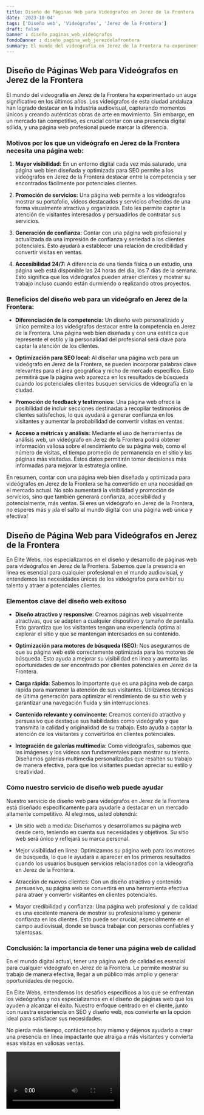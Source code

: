 ```yaml
---
title: Diseño de Páginas Web para Videógrafos en Jerez de la Frontera
date: '2023-10-04'
tags: ['Diseño web', 'Videógrafos', 'Jerez de la Frontera']
draft: false
banner : diseño_paginas_web_videógrafos
fondoBanner : diseño_pagina_web_jerezdelafrontera
summary: El mundo del videografía en Jerez de la Frontera ha experimentado un auge significativo en los últimos años. Los videógrafos de esta ciudad andaluza han logrado destacar en la industria audiovisual, capturando momentos únicos y creando auténticas obras de arte en movimiento. Sin embargo, en un mercado tan competitivo, es crucial contar con una presencia digital sólida, y una página web profesional puede marcar la diferencia.
---
```


## Diseño de Páginas Web para Videógrafos en Jerez de la Frontera

El mundo del videografía en Jerez de la Frontera ha experimentado un auge significativo en los últimos años. Los videógrafos de esta ciudad andaluza han logrado destacar en la industria audiovisual, capturando momentos únicos y creando auténticas obras de arte en movimiento. Sin embargo, en un mercado tan competitivo, es crucial contar con una presencia digital sólida, y una página web profesional puede marcar la diferencia.

### Motivos por los que un videógrafo en Jerez de la Frontera necesita una página web:

1. **Mayor visibilidad:** En un entorno digital cada vez más saturado, una página web bien diseñada y optimizada para SEO permite a los videógrafos en Jerez de la Frontera destacar entre la competencia y ser encontrados fácilmente por potenciales clientes.

2. **Promoción de servicios:** Una página web permite a los videógrafos mostrar su portafolio, vídeos destacados y servicios ofrecidos de una forma visualmente atractiva y organizada. Esto les permite captar la atención de visitantes interesados y persuadirlos de contratar sus servicios.

3. **Generación de confianza:** Contar con una página web profesional y actualizada da una impresión de confianza y seriedad a los clientes potenciales. Esto ayudará a establecer una relación de credibilidad y convertir visitas en ventas.

4. **Accesibilidad 24/7:** A diferencia de una tienda física o un estudio, una página web está disponible las 24 horas del día, los 7 días de la semana. Esto significa que los videógrafos pueden atraer clientes y mostrar su trabajo incluso cuando están durmiendo o realizando otros proyectos.

### Beneficios del diseño web para un videógrafo en Jerez de la Frontera:

- **Diferenciación de la competencia:** Un diseño web personalizado y único permite a los videógrafos destacar entre la competencia en Jerez de la Frontera. Una página web bien diseñada y con una estética que represente el estilo y la personalidad del profesional será clave para captar la atención de los clientes.

- **Optimización para SEO local:** Al diseñar una página web para un videógrafo en Jerez de la Frontera, se pueden incorporar palabras clave relevantes para el área geográfica y nicho de mercado específico. Esto permitirá que la página web aparezca en los resultados de búsqueda cuando los potenciales clientes busquen servicios de videografía en la ciudad.

- **Promoción de feedback y testimonios:** Una página web ofrece la posibilidad de incluir secciones destinadas a recopilar testimonios de clientes satisfechos, lo que ayudará a generar confianza en los visitantes y aumentar la probabilidad de convertir visitas en ventas.

- **Acceso a métricas y análisis:** Mediante el uso de herramientas de análisis web, un videógrafo en Jerez de la Frontera podrá obtener información valiosa sobre el rendimiento de su página web, como el número de visitas, el tiempo promedio de permanencia en el sitio y las páginas más visitadas. Estos datos permitirán tomar decisiones más informadas para mejorar la estrategia online.

En resumen, contar con una página web bien diseñada y optimizada para videógrafos en Jerez de la Frontera se ha convertido en una necesidad en el mercado actual. No solo aumentará la visibilidad y promoción de servicios, sino que también generará confianza, accesibilidad y potencialmente, más ventas. Si eres un videógrafo en Jerez de la Frontera, no esperes más y ¡da el salto al mundo digital con una página web única y efectiva!

<GifSeo />

<Cta />

## Diseño de Página Web para Videógrafos en Jerez de la Frontera

En Élite Webs, nos especializamos en el diseño y desarrollo de páginas web para videógrafos en Jerez de la Frontera. Sabemos que la presencia en línea es esencial para cualquier profesional en el mundo audiovisual, y entendemos las necesidades únicas de los videógrafos para exhibir su talento y atraer a potenciales clientes.

### Elementos clave del diseño web exitoso

- **Diseño atractivo y responsive**: Creamos páginas web visualmente atractivas, que se adapten a cualquier dispositivo y tamaño de pantalla. Esto garantiza que los visitantes tengan una experiencia óptima al explorar el sitio y que se mantengan interesados en su contenido.

- **Optimización para motores de búsqueda (SEO)**: Nos aseguramos de que su página web esté correctamente optimizada para los motores de búsqueda. Esto ayuda a mejorar su visibilidad en línea y aumenta las oportunidades de ser encontrado por clientes potenciales en Jerez de la Frontera.

- **Carga rápida**: Sabemos lo importante que es una página web de carga rápida para mantener la atención de sus visitantes. Utilizamos técnicas de última generación para optimizar el rendimiento de su sitio web y garantizar una navegación fluida y sin interrupciones.

- **Contenido relevante y convincente**: Creamos contenido atractivo y persuasivo que destaque sus habilidades como videógrafo y que transmita la calidad y originalidad de su trabajo. Esto ayuda a captar la atención de los visitantes y convertirlos en clientes potenciales.

- **Integración de galerías multimedia**: Como videógrafos, sabemos que las imágenes y los videos son fundamentales para mostrar su talento. Diseñamos galerías multimedia personalizadas que resalten su trabajo de manera efectiva, para que los visitantes puedan apreciar su estilo y creatividad.

### Cómo nuestro servicio de diseño web puede ayudar

Nuestro servicio de diseño web para videógrafos en Jerez de la Frontera está diseñado específicamente para ayudarle a destacar en un mercado altamente competitivo. Al elegirnos, usted obtendrá:

- Un sitio web a medida: Diseñamos y desarrollamos su página web desde cero, teniendo en cuenta sus necesidades y objetivos. Su sitio web será único y reflejará su marca personal.

- Mejor visibilidad en línea: Optimizamos su página web para los motores de búsqueda, lo que le ayudará a aparecer en los primeros resultados cuando los usuarios busquen servicios relacionados con la videografía en Jerez de la Frontera.

- Atracción de nuevos clientes: Con un diseño atractivo y contenido persuasivo, su página web se convertirá en una herramienta efectiva para atraer y convertir visitantes en clientes potenciales.

- Mayor credibilidad y confianza: Una página web profesional y de calidad es una excelente manera de mostrar su profesionalismo y generar confianza en los clientes. Esto puede ser crucial, especialmente en el campo audiovisual, donde se busca trabajar con personas confiables y talentosas.

### Conclusión: la importancia de tener una página web de calidad

En el mundo digital actual, tener una página web de calidad es esencial para cualquier videógrafo en Jerez de la Frontera. Le permite mostrar su trabajo de manera efectiva, llegar a un público más amplio y generar oportunidades de negocio.

En Élite Webs, entendemos los desafíos específicos a los que se enfrentan los videógrafos y nos especializamos en el diseño de páginas web que los ayuden a alcanzar el éxito. Nuestro enfoque centrado en el cliente, junto con nuestra experiencia en SEO y diseño web, nos convierte en la opción ideal para satisfacer sus necesidades.

No pierda más tiempo, contáctenos hoy mismo y déjenos ayudarlo a crear una presencia en línea impactante que atraiga a más visitantes y convierta esas visitas en valiosas ventas.

<Video />

<CtaBot job='Videógrafos' city='Jerez de la Frontera'/>

<Gmaps query='Jerez de la Frontera+españa+maps' />